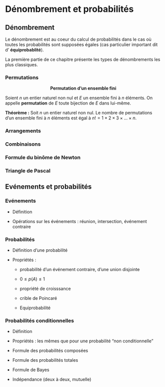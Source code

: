 # Dénombrement et probabilités

## Dénombrement

\noindent Le dénombrement est au coeur du calcul de probabilités dans le cas où toutes les probabilités sont supposées égales (cas particulier important dit d' **équiprobablité**).

\noindent La première partie de ce chapitre présente les types de dénombrements les plus classiques.

### Permutations

:::: {.defbox .def data-latex="important"}
<center>**Permutation d'un ensemble fini**</center> Soient $n$ un entier naturel non nul et $E$ un ensemble fini à $n$ éléments. On appelle **permutation** de $E$ toute bijection de $E$ dans lui-même.
\vspace{0.5cm}
::::

\noindent 

:::: {.thmbox .thm data-latex="important"}
**Théorème :** Soit $n$ un entier naturel non nul. Le nombre de permutations d'un ensemble fini à $n$ éléments est égal à $n!=1\times 2\times 3\times\dots\times n$.
::::




### Arrangements

### Combinaisons

### Formule du binôme de Newton

### Triangle de Pascal

## Evénements et probabilités

### Evénements

-   Définition

-   Opérations sur les événements : réunion, intersection, événement contraire

### Probabilités

-   Définition d'une probabilité

-   Propriétés :

    -   probabilité d'un événement contraire, d'une union disjointe

    -   $0\leq p(A)\leq 1$

    -   propriété de croisssance

    -   crible de Poincaré

    -   Equiprobabilité

### Probabilités conditionnelles


-   Définition

-   Propriétés : les mêmes que pour une probabilité "non conditionnelle"

-   Formule des probabilités composées

-   Formule des probabilités totales

-   Formule de Bayes

-   Indépendance (deux à deux, mutuelle)
